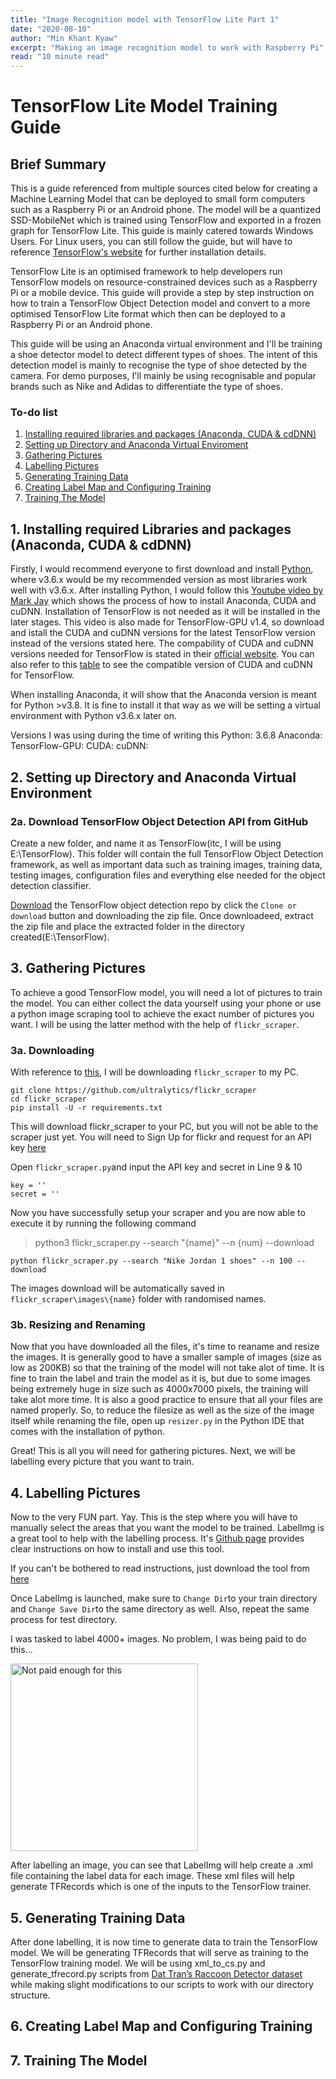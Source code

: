 ```yaml
---
title: "Image Recognition model with TensorFlow Lite Part 1"
date: "2020-08-10"
author: "Min Khant Kyaw"
excerpt: "Making an image recognition model to work with Raspberry Pi"
read: "10 minute read"
---
```


# TensorFlow Lite Model Training Guide

## Brief Summary
This is a guide referenced from multiple sources cited below for creating a Machine Learning Model that can be deployed to small form computers such as a Raspberry Pi or an Android phone. The model will be a quantized SSD-MobileNet which is trained using TensorFlow and exported in a frozen graph for TensorFlow Lite. This guide is mainly catered towards Windows Users. For Linux users, you can still follow the guide, but will have to reference [TensorFlow's website](https://www.tensorflow.org/install) for further installation details.

TensorFlow Lite is an optimised framework to help developers run TensorFlow models on resource-constrained devices such as a Raspberry Pi or a mobile device. This guide will provide a step by step instruction on how to train a TensorFlow Object Detection model and convert to a more optimised TensorFlow Lite format which then can be deployed to a Raspberry Pi or an Android phone.

This guide will be using an Anaconda virtual environment and I'll be training a shoe detector model to detect different types of shoes. The intent of this detection model is mainly to recognise the type of shoe detected by the camera. For demo purposes, I'll mainly be using recognisable and popular brands such as Nike and Adidas to differentiate the type of shoes.

### To-do list
1. [Installing required libraries and packages (Anaconda, CUDA & cdDNN)](https://github.com/min-khant-kyaw/image_classification/blob/master/README.md#1-installing-required-libraries-and-packages-anaconda-cuda--cddnn)
2. [Setting up Directory and Anaconda Virtual Enviroment](https://github.com/min-khant-kyaw/image_classification/blob/master/README.md#2-setting-up-directory-and-anaconda-virtual-environment)
3. [Gathering Pictures](https://github.com/min-khant-kyaw/image_classification/blob/master/README.md#3-gathering-pictures)
4. [Labelling Pictures](https://github.com/min-khant-kyaw/image_classification/blob/master/README.md#4-labelling-pictures)
5. [Generating Training Data](https://github.com/min-khant-kyaw/image_classification/blob/master/README.md#5-generating-training-data)
6. [Creating Label Map and Configuring Training](https://github.com/min-khant-kyaw/image_classification/blob/master/README.md#6-creating-label-map-and-configuring-training)
7. [Training The Model](https://github.com/min-khant-kyaw/image_classification/blob/master/README.md#7-training-the-model)

## 1. Installing required Libraries and packages (Anaconda, CUDA & cdDNN)

Firstly, I would recommend everyone to first download and install [Python](https://www.python.org/downloads/windows/), where v3.6.x would be my recommended version as most libraries work well with v3.6.x. After installing Python, I would follow this [Youtube video by Mark Jay](https://www.youtube.com/watch?v=RplXYjxgZbw) which shows the process of how to install Anaconda, CUDA and cuDNN. Installation of TensorFlow is not needed as it will be installed in the later stages. This video is also made for TensorFlow-GPU v1.4, so download and istall the CUDA and cuDNN versions for the latest TensorFlow version instead of the versions stated here. The compability of CUDA and cuDNN versions needed for TensorFlow is stated in their [official website](https://www.tensorflow.org/install/gpu). You can also refer to this [table](https://www.tensorflow.org/install/source#tested_build_configurations) to see the compatible version of CUDA and cuDNN for TensorFlow.

When installing Anaconda, it will show that the Anaconda version is meant for Python >v3.8. It is fine to install it that way as we will be setting a virtual environment with Python v3.6.x later on.

Versions I was using during the time of writing this
Python: 3.6.8
Anaconda: 
TensorFlow-GPU:
CUDA:
cuDNN:

## 2. Setting up Directory and Anaconda Virtual Environment

### 2a. Download TensorFlow Object Detection API from GitHub

Create a new folder, and name it as TensorFlow(itc, I will be using E:\TensorFlow). This folder will contain the full TensorFlow Object Detection framework, as well as important data such as training images, training data, testing images, configuration files and everything else needed for the object detection classifier.

[Download](https://github.com/tensorflow/models) the TensorFlow object detection repo by click the ```Clone or download``` button and downloading the zip file. Once downloadeed, extract the zip file and place the extracted folder in the directory created(E:\TensorFlow).


## 3. Gathering Pictures
To achieve a good TensorFlow model, you will need a lot of pictures to train the model. You can either collect the data yourself using your phone or use a python image scraping tool to achieve the exact number of pictures you want. I will be using the latter method with the help of ```flickr_scraper```.


### 3a. Downloading
With reference to [this](https://github.com/ultralytics/flickr_scraper), I will be downloading ```flickr_scraper``` to my PC.

```
git clone https://github.com/ultralytics/flickr_scraper
cd flickr_scraper
pip install -U -r requirements.txt
```
This will download flickr_scraper to your PC, but you will not be able to the scraper just yet.
You will need to Sign Up for flickr and request for an API key [here](https://www.flickr.com/services/apps/create/apply)

Open ```flickr_scraper.py```and input the API key and secret in Line 9 & 10

```
key = ''
secret = ''
```

Now you have successfully setup your scraper and you are now able to execute it by running the following command

> python3 flickr_scraper.py --search "{name}" --n {num} --download
```
python flickr_scraper.py --search "Nike Jordan 1 shoes" --n 100 --download
```

The images download will be automatically saved in ```flickr_scraper\images\{name}``` folder with randomised names.

### 3b. Resizing and Renaming
Now that you have downloaded all the files, it's time to reaname and resize the images.
It is generally good to have a smaller sample of images (size as low as 200KB) so that the training of the model will not take alot of time. It is fine to train the label and train the model as it is, but due to some images being extremely huge in size such as 4000x7000 pixels, the training will take alot more time. 
It is also a good practice to ensure that all your files are named properly. So, to reduce the filesize as well as the size of the image itself while renaming the file, open up ```resizer.py``` in the Python IDE that comes with the installation of python.



Great! This is all you will need for gathering pictures. Next, we will be labelling every picture that you want to train.


## 4. Labelling Pictures
Now to the very FUN part. Yay. This is the step where you will have to manually select the areas that you want the model to be trained. 
LabelImg is a great tool to help with the labelling process. It's [Github page](https://github.com/tzutalin/labelImg) provides clear instructions on how to install and use this tool.

If you can't be bothered to read instructions, just download the tool from [here](https://www.dropbox.com/s/tq7zfrcwl44vxan/windows_v1.6.0.zip?dl=1)

Once LabelImg is launched, make sure to ```Change Dir```to your train directory and ```Change Save Dir```to the same directory as well. Also, repeat the same process for test directory.

I was tasked to label 4000+ images. No problem, I was being paid to do this...
<p>
  <img width="300" height="300" src="https://media1.tenor.com/images/e8811ef763720c5a399379dd68b641f9/tenor.gif?itemid=6139291" title="Not paid enough for this" />
</p>

After labelling an image, you can see that LabelImg will help create a .xml file containing the label data for each image. These xml files will help generate TFRecords which is one of the inputs to the TensorFlow trainer.

## 5. Generating Training Data
After done labelling, it is now time to generate data to train the TensorFlow model. We will be generating TFRecords that will serve as training to the TensorFlow training model. We will be using xml_to_cs.py and generate_tfrecord.py scripts from [Dat Tran’s Raccoon Detector dataset](http://github.com/datitran/raccoon_dataset) while making slight modifications to our scripts to work with our directory structure.


## 6. Creating Label Map and Configuring Training



## 7. Training The Model




